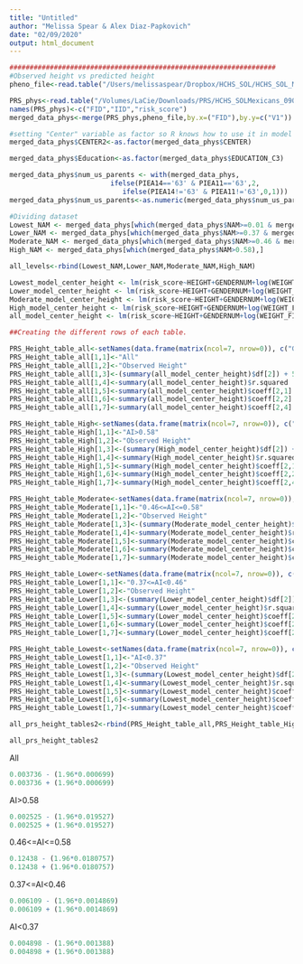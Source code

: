 ```yaml
---
title: "Untitled"
author: "Melissa Spear & Alex Diaz-Papkovich"
date: "02/09/2020"
output: html_document
---
```


```r
##################################################################
#Observed height vs predicted height 
pheno_file<-read.table("/Users/melissaspear/Dropbox/HCHS_SOL/HCHS_SOL_Mexicans_admixed_95_full_pheno_010919.txt",header=T, sep='\t')

PRS_phys<-read.table("/Volumes/LaCie/Downloads/PRS/HCHS_SOLMexicans_090120_UKBB_snps_individual_polygenic_height_scores_phys_distance_1Mb_filter_TEST2.txt")
names(PRS_phys)<-c("FID","IID","risk_score")
merged_data_phys<-merge(PRS_phys,pheno_file,by.x=("FID"),by.y=c("V1"))

#setting "Center" variable as factor so R knows how to use it in model 
merged_data_phys$CENTER2<-as.factor(merged_data_phys$CENTER)

merged_data_phys$Education<-as.factor(merged_data_phys$EDUCATION_C3)

merged_data_phys$num_us_parents <- with(merged_data_phys,
                         ifelse(PIEA14=='63' & PIEA11=='63',2,
                            ifelse(PIEA14!='63' & PIEA11!='63',0,1)))
merged_data_phys$num_us_parents<-as.numeric(merged_data_phys$num_us_parents)

#Dividing dataset 
Lowest_NAM <- merged_data_phys[which(merged_data_phys$NAM>=0.01 & merged_data_phys$NAM<0.37),]
Lower_NAM <- merged_data_phys[which(merged_data_phys$NAM>=0.37 & merged_data_phys$NAM<0.46),]
Moderate_NAM <- merged_data_phys[which(merged_data_phys$NAM>=0.46 & merged_data_phys$NAM<=0.58),]
High_NAM <- merged_data_phys[which(merged_data_phys$NAM>0.58),]

all_levels<-rbind(Lowest_NAM,Lower_NAM,Moderate_NAM,High_NAM)

```

```r
Lowest_model_center_height <- lm(risk_score~HEIGHT+GENDERNUM+log(WEIGHT_FINAL_NORM_OVERALL)+CENTER2+ Education + US_BORN + num_us_parents,data=Lowest_NAM)
Lower_model_center_height <- lm(risk_score~HEIGHT+GENDERNUM+log(WEIGHT_FINAL_NORM_OVERALL)+CENTER2 + Education + US_BORN + num_us_parents,data=Lower_NAM)
Moderate_model_center_height <- lm(risk_score~HEIGHT+GENDERNUM+log(WEIGHT_FINAL_NORM_OVERALL)+CENTER2 + Education + US_BORN + num_us_parents,data=Moderate_NAM)
High_model_center_height <- lm(risk_score~HEIGHT+GENDERNUM+log(WEIGHT_FINAL_NORM_OVERALL)+CENTER2 + Education + US_BORN + num_us_parents,data=High_NAM)
all_model_center_height <- lm(risk_score~HEIGHT+GENDERNUM+log(WEIGHT_FINAL_NORM_OVERALL)+CENTER2 + Education + US_BORN + num_us_parents,data=all_levels)
```

```r

##Creating the different rows of each table.

PRS_Height_table_all<-setNames(data.frame(matrix(ncol=7, nrow=0)), c("Group","X","N","R2","Effect","Std.Err","P"))
PRS_Height_table_all[1,1]<-"All"
PRS_Height_table_all[1,2]<-"Observed Height"
PRS_Height_table_all[1,3]<-(summary(all_model_center_height)$df[2]) + 5
PRS_Height_table_all[1,4]<-summary(all_model_center_height)$r.squared
PRS_Height_table_all[1,5]<-summary(all_model_center_height)$coeff[2,1]
PRS_Height_table_all[1,6]<-summary(all_model_center_height)$coeff[2,2]
PRS_Height_table_all[1,7]<-summary(all_model_center_height)$coeff[2,4]

PRS_Height_table_High<-setNames(data.frame(matrix(ncol=7, nrow=0)), c("Group","X","N","R2","Effect","Std.Err","P"))
PRS_Height_table_High[1,1]<-"AI>0.58"
PRS_Height_table_High[1,2]<-"Observed Height"
PRS_Height_table_High[1,3]<-(summary(High_model_center_height)$df[2]) + 5
PRS_Height_table_High[1,4]<-summary(High_model_center_height)$r.squared
PRS_Height_table_High[1,5]<-summary(High_model_center_height)$coeff[2,1]
PRS_Height_table_High[1,6]<-summary(High_model_center_height)$coeff[2,2]
PRS_Height_table_High[1,7]<-summary(High_model_center_height)$coeff[2,4]

PRS_Height_table_Moderate<-setNames(data.frame(matrix(ncol=7, nrow=0)), c("Group","X","N","R2","Effect","Std.Err","P"))
PRS_Height_table_Moderate[1,1]<-"0.46<=AI<=0.58"
PRS_Height_table_Moderate[1,2]<-"Observed Height"
PRS_Height_table_Moderate[1,3]<-(summary(Moderate_model_center_height)$df[2]) + 5
PRS_Height_table_Moderate[1,4]<-summary(Moderate_model_center_height)$r.squared
PRS_Height_table_Moderate[1,5]<-summary(Moderate_model_center_height)$coeff[2,1]
PRS_Height_table_Moderate[1,6]<-summary(Moderate_model_center_height)$coeff[2,2]
PRS_Height_table_Moderate[1,7]<-summary(Moderate_model_center_height)$coeff[2,4]

PRS_Height_table_Lower<-setNames(data.frame(matrix(ncol=7, nrow=0)), c("Group","X","N","R2","Effect","Std.Err","P"))
PRS_Height_table_Lower[1,1]<-"0.37<=AI<0.46"
PRS_Height_table_Lower[1,2]<-"Observed Height"
PRS_Height_table_Lower[1,3]<-(summary(Lower_model_center_height)$df[2]) + 5
PRS_Height_table_Lower[1,4]<-summary(Lower_model_center_height)$r.squared
PRS_Height_table_Lower[1,5]<-summary(Lower_model_center_height)$coeff[2,1]
PRS_Height_table_Lower[1,6]<-summary(Lower_model_center_height)$coeff[2,2]
PRS_Height_table_Lower[1,7]<-summary(Lower_model_center_height)$coeff[2,4]

PRS_Height_table_Lowest<-setNames(data.frame(matrix(ncol=7, nrow=0)), c("Group","X","N","R2","Effect","Std.Err","P"))
PRS_Height_table_Lowest[1,1]<-"AI<0.37"
PRS_Height_table_Lowest[1,2]<-"Observed Height"
PRS_Height_table_Lowest[1,3]<-(summary(Lowest_model_center_height)$df[2]) + 5
PRS_Height_table_Lowest[1,4]<-summary(Lowest_model_center_height)$r.squared
PRS_Height_table_Lowest[1,5]<-summary(Lowest_model_center_height)$coeff[2,1]
PRS_Height_table_Lowest[1,6]<-summary(Lowest_model_center_height)$coeff[2,2]
PRS_Height_table_Lowest[1,7]<-summary(Lowest_model_center_height)$coeff[2,4]

all_prs_height_tables2<-rbind(PRS_Height_table_all,PRS_Height_table_High,PRS_Height_table_Moderate,PRS_Height_table_Lower,PRS_Height_table_Lowest)

all_prs_height_tables2
```

All
```r
0.003736 - (1.96*0.000699)
0.003736 + (1.96*0.000699)
```


AI>0.58
```r
0.002525 - (1.96*0.019527)
0.002525 + (1.96*0.019527)
```


0.46<=AI<=0.58	
```r
0.12438 - (1.96*0.0180757)
0.12438 + (1.96*0.0180757)
```


0.37<=AI<0.46	
```r
0.006109 - (1.96*0.0014869)
0.006109 + (1.96*0.0014869)
```


AI<0.37	
```r
0.004898 - (1.96*0.001388)
0.004898 + (1.96*0.001388)
```

